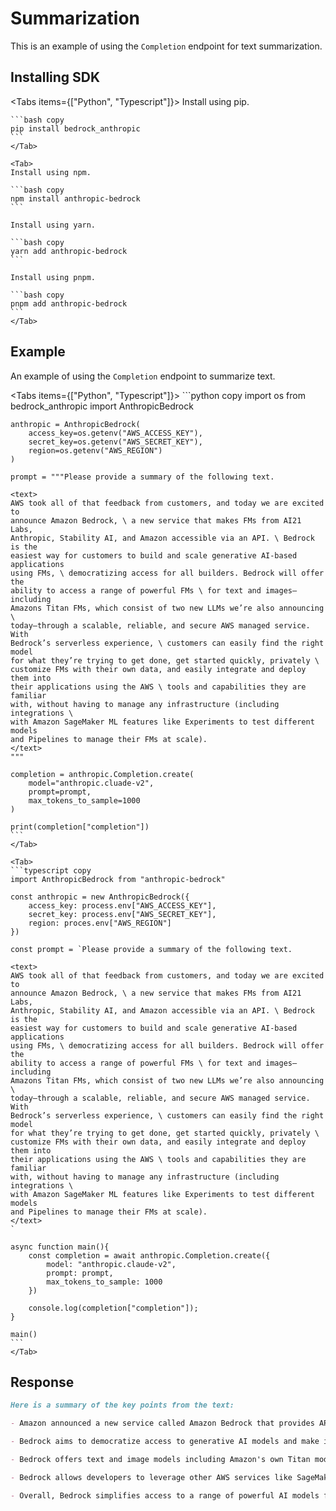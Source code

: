 
# Summarization

This is an example of using the `Completion` endpoint for text summarization.

## Installing SDK

<Tabs items={["Python", "Typescript"]}>
    <Tab>
    Install using pip.

    ```bash copy
    pip install bedrock_anthropic
    ```
    </Tab>

    <Tab>
    Install using npm.

    ```bash copy
    npm install anthropic-bedrock
    ```

    Install using yarn.

    ```bash copy
    yarn add anthropic-bedrock
    ```

    Install using pnpm.

    ```bash copy
    pnpm add anthropic-bedrock
    ```
    </Tab>

</Tabs>

## Example

An example of using the `Completion` endpoint to summarize text.

<Tabs items={["Python", "Typescript"]}>
    <Tab>
    ```python copy
    import os 
    from bedrock_anthropic import AnthropicBedrock

    anthropic = AnthropicBedrock(
        access_key=os.getenv("AWS_ACCESS_KEY"),
        secret_key=os.getenv("AWS_SECRET_KEY"),
        region=os.getenv("AWS_REGION")
    )

    prompt = """Please provide a summary of the following text.

    <text>
    AWS took all of that feedback from customers, and today we are excited to
    announce Amazon Bedrock, \ a new service that makes FMs from AI21 Labs,
    Anthropic, Stability AI, and Amazon accessible via an API. \ Bedrock is the
    easiest way for customers to build and scale generative AI-based applications
    using FMs, \ democratizing access for all builders. Bedrock will offer the
    ability to access a range of powerful FMs \ for text and images—including
    Amazons Titan FMs, which consist of two new LLMs we’re also announcing \
    today—through a scalable, reliable, and secure AWS managed service. With
    Bedrock’s serverless experience, \ customers can easily find the right model
    for what they’re trying to get done, get started quickly, privately \
    customize FMs with their own data, and easily integrate and deploy them into
    their applications using the AWS \ tools and capabilities they are familiar
    with, without having to manage any infrastructure (including integrations \
    with Amazon SageMaker ML features like Experiments to test different models
    and Pipelines to manage their FMs at scale).
    </text>
    """

    completion = anthropic.Completion.create(
        model="anthropic.cluade-v2",
        prompt=prompt,
        max_tokens_to_sample=1000
    )

    print(completion["completion"])
    ```
    </Tab>

    <Tab>
    ```typescript copy
    import AnthropicBedrock from "anthropic-bedrock"

    const anthropic = new AnthropicBedrock({
        access_key: process.env["AWS_ACCESS_KEY"],
        secret_key: process.env["AWS_SECRET_KEY"],
        region: proces.env["AWS_REGION"]
    })

    const prompt = `Please provide a summary of the following text.

    <text>
    AWS took all of that feedback from customers, and today we are excited to
    announce Amazon Bedrock, \ a new service that makes FMs from AI21 Labs,
    Anthropic, Stability AI, and Amazon accessible via an API. \ Bedrock is the
    easiest way for customers to build and scale generative AI-based applications
    using FMs, \ democratizing access for all builders. Bedrock will offer the
    ability to access a range of powerful FMs \ for text and images—including
    Amazons Titan FMs, which consist of two new LLMs we’re also announcing \
    today—through a scalable, reliable, and secure AWS managed service. With
    Bedrock’s serverless experience, \ customers can easily find the right model
    for what they’re trying to get done, get started quickly, privately \
    customize FMs with their own data, and easily integrate and deploy them into
    their applications using the AWS \ tools and capabilities they are familiar
    with, without having to manage any infrastructure (including integrations \
    with Amazon SageMaker ML features like Experiments to test different models
    and Pipelines to manage their FMs at scale).
    </text>
    `

    async function main(){
        const completion = await anthropic.Completion.create({
            model: "anthropic.claude-v2",
            prompt: prompt,
            max_tokens_to_sample: 1000
        })

        console.log(completion["completion"]);
    }

    main()
    ```
    </Tab>

</Tabs>

## Response

```markdown
Here is a summary of the key points from the text:

- Amazon announced a new service called Amazon Bedrock that provides API access to large language models from AI companies like AI21 Labs, Anthropic, Stability AI, and Amazon.

- Bedrock aims to democratize access to generative AI models and make it easy for developers to build applications using these models.

- Bedrock offers text and image models including Amazon's own Titan models. It provides a serverless experience so developers can easily find, customize, integrate, and deploy models without managing infrastructure.

- Bedrock allows developers to leverage other AWS services like SageMaker to test models and manage them at scale.

- Overall, Bedrock simplifies access to a range of powerful AI models for developers to build generative AI applications.
```

